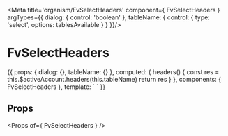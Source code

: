 
<Meta title='organism/FvSelectHeaders' component={ FvSelectHeaders } argTypes={{
  dialog: { control: 'boolean' },
  tableName: {
    control: {
      type: 'select',
      options: tablesAvailable
    }
  }
}}/>

# FvSelectHeaders

<Canvas>
<Story name='Common' height='150px' args={{
  dialog: true,
  tableName: defaultTable
}}>{{
  props: {
    dialog: {},
    tableName: {}
  },
  computed: {
    headers() {
      const res = this.$activeAccount.headers(this.tableName)
      return res
    }
  },
  components: { FvSelectHeaders },
  template: `<FvSelectHeaders
    :dialog=dialog
    :tableName=tableName
    :headers=headers
  >
  </FvSelectHeaders>`
}}</Story>
</Canvas>

## Props

<Props of={ FvSelectHeaders } />
